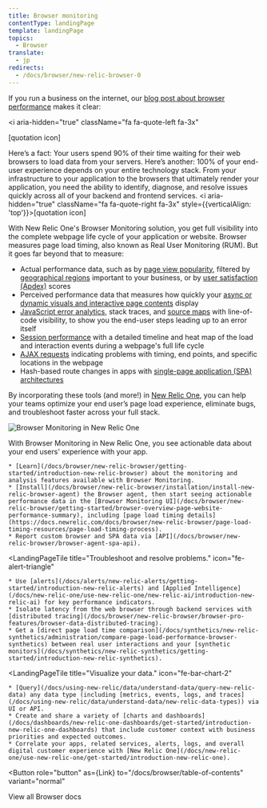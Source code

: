 ```yaml
---
title: Browser monitoring
contentType: landingPage
template: landingPage
topics:
  - Browser
translate:
  - jp
redirects:
  - /docs/browser/new-relic-browser-0
---
```



If you run a business on the internet, our [blog post about browser performance](https://newrelic.com/resources/articles/most-popular-rum-monitoring-tool) makes it clear:

<i
  aria-hidden="true"
  className="fa fa-quote-left fa-3x"
>
  <span>
    [quotation icon]
  </span>
</i>

Here’s a fact: Your users spend 90% of their time waiting for their web browsers to load data from your servers. Here’s another: 100% of your end-user experience depends on your entire technology stack. From your infrastructure to your application to the browsers that ultimately render your application, you need the ability to identify, diagnose, and resolve issues quickly across all of your backend and frontend services. <i aria-hidden="true" className="fa fa-quote-right fa-3x" style={{verticalAlign: 'top'}}><span>[quotation icon]</span></i>

With New Relic One's Browser Monitoring solution, you get full visibility into the complete webpage life cycle of your application or website. Browser measures page load timing, also known as Real User Monitoring (RUM). But it goes far beyond that to measure:

* Actual performance data, such as by [page view popularity](/docs/browser/new-relic-browser/additional-standard-features/page-views-examine-page-performance), filtered by [geographical regions](/docs/browser/new-relic-browser/browser-pro-features/filterable-geography-webpage-metrics-location) important to your business, or by [user satisfaction (Apdex)](/docs/apm/new-relic-apm/apdex/apdex-measure-user-satisfaction) scores
* Perceived performance data that measures how quickly your [async or dynamic visuals and interactive page contents](/docs/browser/new-relic-browser/page-load-timing-resources/pageviewtiming-async-or-dynamic-page-details) display
* [JavaScript error analytics](/docs/browser/new-relic-browser/browser-pro-features/javascript-errors-page-examining-errors-over-time), stack traces, and [source maps](/docs/browser/new-relic-browser/browser-pro-features/upload-source-maps-un-minify-js-errors) with line-of-code visibility, to show you the end-user steps leading up to an error itself
* [Session performance](/docs/browser/new-relic-browser/browser-pro-features/session-traces-explore-webpages-life-cycle) with a detailed timeline and heat map of the load and interaction events during a webpage's full life cycle
* [AJAX requests](/docs/browser/new-relic-browser/browser-pro-features/ajax-page-identifying-time-consuming-calls) indicating problems with timing, end points, and specific locations in the webpage
* Hash-based route changes in apps with [single-page application (SPA) architectures](/docs/browser/single-page-app-monitoring/get-started/introduction-single-page-app-monitoring)

By incorporating these tools (and more!) in [New Relic One](/docs/new-relic-one/use-new-relic-one/get-started/introduction-new-relic-one), you can help your teams optimize your end user’s page load experience, eliminate bugs, and troubleshoot faster across your full stack.

![Browser Monitoring in New Relic One](./images/browser-nr1-intro072720.png "Browser Monitoring in New Relic One")

With Browser Monitoring in New Relic One, you see actionable data about your end users' experience with your app.

<LandingPageTileGrid>
  <LandingPageTile
    title="Get started."
    icon="fe-check-square"
  >


    * [Learn](/docs/browser/new-relic-browser/getting-started/introduction-new-relic-browser) about the monitoring and analysis features available with Browser Monitoring.
    * [Install](/docs/browser/new-relic-browser/installation/install-new-relic-browser-agent) the Browser agent, then start seeing actionable performance data in the [Browser Monitoring UI](/docs/browser/new-relic-browser/getting-started/browser-overview-page-website-performance-summary), including [page load timing details](https://docs.newrelic.com/docs/browser/new-relic-browser/page-load-timing-resources/page-load-timing-process).
    * Report custom browser and SPA data via [API](/docs/browser/new-relic-browser/browser-agent-spa-api).
  </LandingPageTile>

  <LandingPageTile
    title="Troubleshoot and resolve problems."
    icon="fe-alert-triangle"
  >


    * Use [alerts](/docs/alerts/new-relic-alerts/getting-started/introduction-new-relic-alerts) and [Applied Intelligence](/docs/new-relic-one/use-new-relic-one/new-relic-ai/introduction-new-relic-ai) for key performance indicators.
    * Isolate latency from the web browser through backend services with [distributed tracing](/docs/browser/new-relic-browser/browser-pro-features/browser-data-distributed-tracing).
    * Get a [direct page load time comparison](/docs/synthetics/new-relic-synthetics/administration/compare-page-load-performance-browser-synthetics) between real user interactions and your [synthetic monitors](/docs/synthetics/new-relic-synthetics/getting-started/introduction-new-relic-synthetics).
  </LandingPageTile>

  <LandingPageTile
    title="Visualize your data."
    icon="fe-bar-chart-2"
  >


    * [Query](/docs/using-new-relic/data/understand-data/query-new-relic-data) any data type (including [metrics, events, logs, and traces](/docs/using-new-relic/data/understand-data/new-relic-data-types)) via UI or API.
    * Create and share a variety of [charts and dashboards](/docs/dashboards/new-relic-one-dashboards/get-started/introduction-new-relic-one-dashboards) that include customer context with business priorities and expected outcomes.
    * Correlate your apps, related services, alerts, logs, and overall digital customer experience with [New Relic One](/docs/new-relic-one/use-new-relic-one/get-started/introduction-new-relic-one).
  </LandingPageTile>
</LandingPageTileGrid>

<Button
  role="button"
  as={Link}
  to="/docs/browser/table-of-contents"
  variant="normal"
>
  View all Browser docs
</Button>
